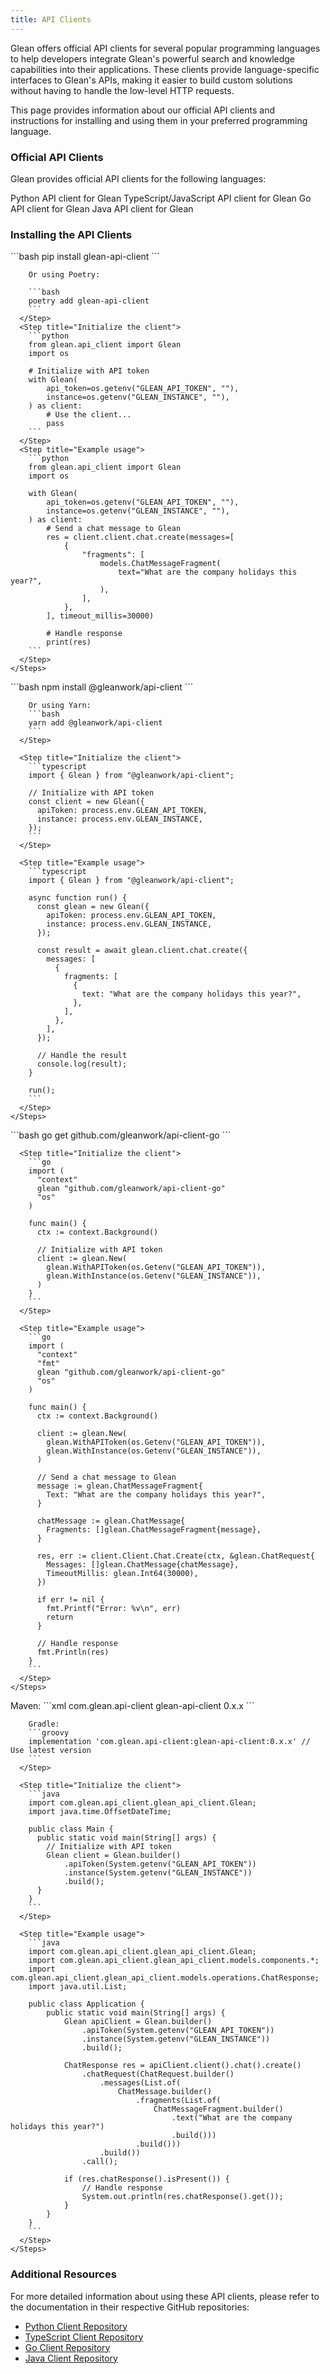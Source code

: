 ```yaml
---
title: API Clients
---
```


Glean offers official API clients for several popular programming languages to help developers integrate Glean's powerful search and knowledge capabilities into their applications. These clients provide language-specific interfaces to Glean's APIs, making it easier to build custom solutions without having to handle the low-level HTTP requests.

This page provides information about our official API clients and instructions for installing and using them in your preferred programming language.

### Official API Clients

Glean provides official API clients for the following languages:

<CardGroup cols={2}>
  <Card
    title="Python"
    icon="python"
    href="https://github.com/gleanwork/api-client-python"
  >
    Python API client for Glean
  </Card>
  <Card
    title="TypeScript"
    icon="js"
    href="https://github.com/gleanwork/api-client-typescript"
  >
    TypeScript/JavaScript API client for Glean
  </Card>
  <Card
    title="Go"
    icon="golang"
    href="https://github.com/gleanwork/api-client-go"
  >
    Go API client for Glean
  </Card>
  <Card
    title="Java"
    icon="java"
    href="https://github.com/gleanwork/api-client-java"
  >
    Java API client for Glean
  </Card>
</CardGroup>

### Installing the API Clients

<Tabs>
  <Tab title="Python">
    <Steps>
      <Step title="Install the Python client">
        ```bash
        pip install glean-api-client
        ```
        
        Or using Poetry:
    
        ```bash
        poetry add glean-api-client
        ```
      </Step>
      <Step title="Initialize the client">
        ```python
        from glean.api_client import Glean
        import os

        # Initialize with API token
        with Glean(
            api_token=os.getenv("GLEAN_API_TOKEN", ""),
            instance=os.getenv("GLEAN_INSTANCE", ""),
        ) as client:
            # Use the client...
            pass
        ```
      </Step>
      <Step title="Example usage">
        ```python
        from glean.api_client import Glean
        import os

        with Glean(
            api_token=os.getenv("GLEAN_API_TOKEN", ""),
            instance=os.getenv("GLEAN_INSTANCE", ""),
        ) as client:
            # Send a chat message to Glean
            res = client.client.chat.create(messages=[
                {
                    "fragments": [
                        models.ChatMessageFragment(
                            text="What are the company holidays this year?",
                        ),
                    ],
                },
            ], timeout_millis=30000)

            # Handle response
            print(res)
        ```
      </Step>
    </Steps>

  </Tab>
  
  <Tab title="TypeScript">
    <Steps>
      <Step title="Install the TypeScript client">
        ```bash
        npm install @gleanwork/api-client
        ```
        
        Or using Yarn:
        ```bash
        yarn add @gleanwork/api-client
        ```
      </Step>
      
      <Step title="Initialize the client">
        ```typescript
        import { Glean } from "@gleanwork/api-client";

        // Initialize with API token
        const client = new Glean({
          apiToken: process.env.GLEAN_API_TOKEN,
          instance: process.env.GLEAN_INSTANCE,
        });
        ```
      </Step>

      <Step title="Example usage">
        ```typescript
        import { Glean } from "@gleanwork/api-client";

        async function run() {
          const glean = new Glean({
            apiToken: process.env.GLEAN_API_TOKEN,
            instance: process.env.GLEAN_INSTANCE,
          });

          const result = await glean.client.chat.create({
            messages: [
              {
                fragments: [
                  {
                    text: "What are the company holidays this year?",
                  },
                ],
              },
            ],
          });

          // Handle the result
          console.log(result);
        }

        run();
        ```
      </Step>
    </Steps>

  </Tab>
  
  <Tab title="Go">
    <Steps>
      <Step title="Install the Go client">
        ```bash
        go get github.com/gleanwork/api-client-go
        ```
      </Step>
      
      <Step title="Initialize the client">
        ```go
        import (
          "context"
          glean "github.com/gleanwork/api-client-go"
          "os"
        )

        func main() {
          ctx := context.Background()

          // Initialize with API token
          client := glean.New(
            glean.WithAPIToken(os.Getenv("GLEAN_API_TOKEN")),
            glean.WithInstance(os.Getenv("GLEAN_INSTANCE")),
          )
        }
        ```
      </Step>

      <Step title="Example usage">
        ```go
        import (
          "context"
          "fmt"
          glean "github.com/gleanwork/api-client-go"
          "os"
        )

        func main() {
          ctx := context.Background()

          client := glean.New(
            glean.WithAPIToken(os.Getenv("GLEAN_API_TOKEN")),
            glean.WithInstance(os.Getenv("GLEAN_INSTANCE")),
          )

          // Send a chat message to Glean
          message := glean.ChatMessageFragment{
            Text: "What are the company holidays this year?",
          }

          chatMessage := glean.ChatMessage{
            Fragments: []glean.ChatMessageFragment{message},
          }

          res, err := client.Client.Chat.Create(ctx, &glean.ChatRequest{
            Messages: []glean.ChatMessage{chatMessage},
            TimeoutMillis: glean.Int64(30000),
          })

          if err != nil {
            fmt.Printf("Error: %v\n", err)
            return
          }

          // Handle response
          fmt.Println(res)
        }
        ```
      </Step>
    </Steps>

  </Tab>
  
  <Tab title="Java">
    <Steps>
      <Step title="Add dependency to your project">
        Maven:
        ```xml
        <dependency>
          <groupId>com.glean.api-client</groupId>
          <artifactId>glean-api-client</artifactId>
          <version>0.x.x</version> <!-- Use latest version -->
        </dependency>
        ```
        
        Gradle:
        ```groovy
        implementation 'com.glean.api-client:glean-api-client:0.x.x' // Use latest version
        ```
      </Step>
      
      <Step title="Initialize the client">
        ```java
        import com.glean.api_client.glean_api_client.Glean;
        import java.time.OffsetDateTime;

        public class Main {
          public static void main(String[] args) {
            // Initialize with API token
            Glean client = Glean.builder()
                .apiToken(System.getenv("GLEAN_API_TOKEN"))
                .instance(System.getenv("GLEAN_INSTANCE"))
                .build();
          }
        }
        ```
      </Step>

      <Step title="Example usage">
        ```java
        import com.glean.api_client.glean_api_client.Glean;
        import com.glean.api_client.glean_api_client.models.components.*;
        import com.glean.api_client.glean_api_client.models.operations.ChatResponse;
        import java.util.List;

        public class Application {
            public static void main(String[] args) {
                Glean apiClient = Glean.builder()
                    .apiToken(System.getenv("GLEAN_API_TOKEN"))
                    .instance(System.getenv("GLEAN_INSTANCE"))
                    .build();

                ChatResponse res = apiClient.client().chat().create()
                    .chatRequest(ChatRequest.builder()
                        .messages(List.of(
                            ChatMessage.builder()
                                .fragments(List.of(
                                    ChatMessageFragment.builder()
                                        .text("What are the company holidays this year?")
                                        .build()))
                                .build()))
                        .build())
                    .call();

                if (res.chatResponse().isPresent()) {
                    // Handle response
                    System.out.println(res.chatResponse().get());
                }
            }
        }
        ```
      </Step>
    </Steps>

  </Tab>
</Tabs>

### Additional Resources

For more detailed information about using these API clients, please refer to the documentation in their respective GitHub repositories:

- [Python Client Repository](https://github.com/gleanwork/api-client-python)
- [TypeScript Client Repository](https://github.com/gleanwork/api-client-typescript)
- [Go Client Repository](https://github.com/gleanwork/api-client-go)
- [Java Client Repository](https://github.com/gleanwork/api-client-java)
